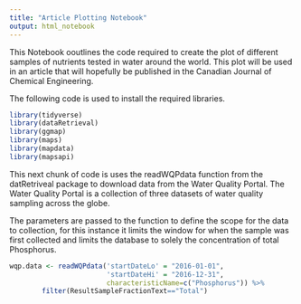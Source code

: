 ```yaml
---
title: "Article Plotting Notebook"
output: html_notebook
---
```


This Notebook ooutlines the code required to create the plot of different samples
of nutrients tested in water around the world. This plot will be used in an article
that will hopefully be published in the Canadian Journal of Chemical Engineering. 

The following code is used to install the required libraries. 
```r
library(tidyverse)
library(dataRetrieval)
library(ggmap)
library(maps)
library(mapdata)
library(mapsapi)
```

This next chunk of code is uses the readWQPdata function from the datRetriveal package
to download data from the Water Quality Portal. The Water Quality Portal is a collection
of three datasets of water quality sampling across the globe. 

The parameters are passed to the function to define the scope for the data to collection,
for this instance it limits the window for when the sample was first collected and
limits the database to solely the concentration of total Phosphorus.

```r
wqp.data <- readWQPdata('startDateLo' = "2016-01-01", 
                        'startDateHi' = "2016-12-31", 
                        characteristicName=c("Phosphorus")) %>%
        filter(ResultSampleFractionText=="Total")
```


